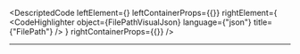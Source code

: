 
<DescriptedCode
  leftElement={<FilePathDesc />}
  leftContainerProps={{}}
  rightElement={
    <CodeHighlighter
      object={FilePathVisualJson}
      language={"json"}
      title={"FilePath"}
    />
  }
  rightContainerProps={{}}
/>

---
